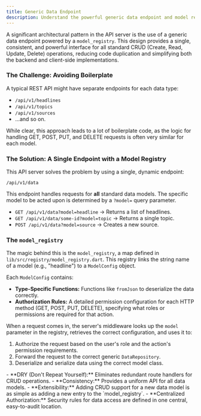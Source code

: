 ```yaml
---
title: Generic Data Endpoint
description: Understand the powerful generic data endpoint and model registry pattern used in the API server.
---
```



A significant architectural pattern in the API server is the use of a generic data endpoint powered by a `model_registry`. This design provides a single, consistent, and powerful interface for all standard CRUD (Create, Read, Update, Delete) operations, reducing code duplication and simplifying both the backend and client-side implementations.

### The Challenge: Avoiding Boilerplate

A typical REST API might have separate endpoints for each data type:
-   `/api/v1/headlines`
-   `/api/v1/topics`
-   `/api/v1/sources`
-   ...and so on.

While clear, this approach leads to a lot of boilerplate code, as the logic for handling GET, POST, PUT, and DELETE requests is often very similar for each model.

### The Solution: A Single Endpoint with a Model Registry

This API server solves the problem by using a single, dynamic endpoint:

```
/api/v1/data
```

This endpoint handles requests for **all** standard data models. The specific model to be acted upon is determined by a `?model=` query parameter.

-   `GET /api/v1/data?model=headline` -> Returns a list of headlines.
-   `GET /api/v1/data/some-id?model=topic` -> Returns a single topic.
-   `POST /api/v1/data?model=source` -> Creates a new source.

### The `model_registry`

The magic behind this is the `model_registry`, a map defined in `lib/src/registry/model_registry.dart`. This registry links the string name of a model (e.g., "headline") to a `ModelConfig` object.

Each `ModelConfig` contains:
-   **Type-Specific Functions:** Functions like `fromJson` to deserialize the data correctly.
-   **Authorization Rules:** A detailed permission configuration for each HTTP method (GET, POST, PUT, DELETE), specifying what roles or permissions are required for that action.

When a request comes in, the server's middleware looks up the `model` parameter in the registry, retrieves the correct configuration, and uses it to:
1.  Authorize the request based on the user's role and the action's permission requirements.
2.  Forward the request to the correct generic `DataRepository`.
3.  Deserialize and serialize data using the correct model class.

<Aside type="success" title="Architectural Benefits">
-   **DRY (Don't Repeat Yourself):** Eliminates redundant route handlers for CRUD operations.
-   **Consistency:** Provides a uniform API for all data models.
-   **Extensibility:** Adding CRUD support for a new data model is as simple as adding a new entry to the `model_registry`.
-   **Centralized Authorization:** Security rules for data access are defined in one central, easy-to-audit location.
</Aside>
